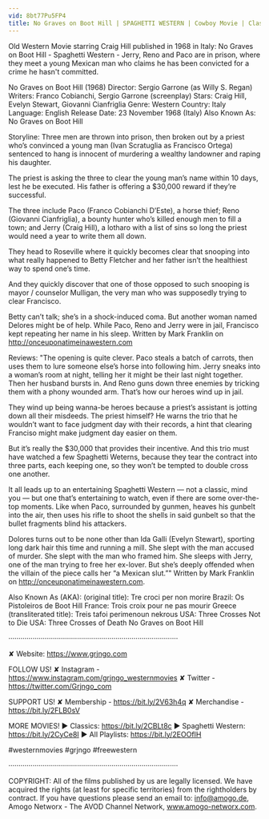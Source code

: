 ```yaml
---
vid: 8bt77Pu5FP4
title: No Graves on Boot Hill | SPAGHETTI WESTERN | Cowboy Movie | Classic Western | English
---
```


Old Western Movie starring Craig Hill published in 1968 in Italy: No Graves on Boot Hill - Spaghetti Western - Jerry, Reno and Paco are in prison, where they meet a young Mexican man who claims he has been convicted for a crime he hasn't committed.

No Graves on Boot Hill (1968)
Director: Sergio Garrone (as Willy S. Regan)
Writers: Franco Cobianchi, Sergio Garrone (screenplay)
Stars: Craig Hill, Evelyn Stewart, Giovanni Cianfriglia
Genre: Western 
Country: Italy
Language: English
Release Date: 23 November 1968 (Italy) 
Also Known As: No Graves on Boot Hill 

Storyline:
Three men are thrown into prison, then broken out by a priest who’s convinced a young man (Ivan Scratuglia as Francisco Ortega) sentenced to hang is innocent of murdering a wealthy landowner and raping his daughter.

The priest is asking the three to clear the young man’s name within 10 days, lest he be executed. His father is offering a $30,000 reward if they’re successful.

The three include Paco (Franco Cobianchi D’Este), a horse thief; Reno (Giovanni Cianfriglia), a bounty hunter who’s killed enough men to fill a town; and Jerry (Craig Hill), a lotharo with a list of sins so long the priest would need a year to write them all down.

They head to Roseville where it quickly becomes clear that snooping into what really happened to Betty Fletcher and her father isn’t the healthiest way to spend one’s time.

And they quickly discover that one of those opposed to such snooping is mayor / counselor Mulligan, the very man who was supposedly trying to clear Francisco.

Betty can’t talk; she’s in a shock-induced coma. But another woman named Delores might be of help. While Paco, Reno and Jerry were in jail, Francisco kept repeating her name in his sleep. Written by Mark Franklin on http://onceuponatimeinawestern.com

Reviews:
"The opening is quite clever. Paco steals a batch of carrots, then uses them to lure someone else’s horse into following him. Jerry sneaks into a woman’s room at night, telling her it might be their last night together. Then her husband bursts in. And Reno guns down three enemies by tricking them with a phony wounded arm. That’s how our heroes wind up in jail.

They wind up being wanna-be heroes because a priest’s assistant is jotting down all their misdeeds. The priest himself? He warns the trio that he wouldn’t want to face judgment day with their records, a hint that clearing Franciso might make judgment day easier on them.

But it’s really the $30,000 that provides their incentive. And this trio must have watched a few Spaghetti Weterns, because they tear the contract into three parts, each keeping one, so they won’t be tempted to double cross one another.

It all leads up to an entertaining Spaghetti Western — not a classic, mind you — but one that’s entertaining to watch, even if there are some over-the-top moments. Like when Paco, surrounded by gunmen, heaves his gunbelt into the air, then uses his rifle to shoot the shells in said gunbelt so that the bullet fragments blind his attackers.

Dolores turns out to be none other than Ida Galli (Evelyn Stewart), sporting long dark hair this time and running a mill. She slept with the man accused of murder. She slept with the man who framed him. She sleeps with Jerry, one of the man trying to free her ex-lover. But she’s deeply offended when the villain of the piece calls her “a Mexican slut.”" Written by Mark Franklin on http://onceuponatimeinawestern.com.

Also Known As (AKA):
(original title): Tre croci per non morire
Brazil: Os Pistoleiros de Boot Hill
France: Trois croix pour ne pas mourir
Greece (transliterated title): Treis tafoi perimenoun nekrous
USA: Three Crosses Not to Die
USA: Three Crosses of Death
 No Graves on Boot Hill

····················································································

✘ Website: https://www.grjngo.com

FOLLOW US!
✘ Instagram - https://www.instagram.com/grjngo_westernmovies
✘ Twitter - https://twitter.com/Grjngo_com

SUPPORT US!
✘ Membership - https://bit.ly/2V63h4q
✘ Merchandise - https://bit.ly/2FLB0sV

MORE MOVIES! 
► Classics: https://bit.ly/2CBLt8c 
► Spaghetti Western: https://bit.ly/2CyCe8I 
► All Playlists: https://bit.ly/2EOOfIH 

#westernmovies #grjngo #freewestern

····················································································

COPYRIGHT: All of the films published by us are legally licensed. We have acquired the rights (at least for specific territories) from the rightholders by contract. If you have questions please send an email to: info@amogo.de, Amogo Networx - The AVOD Channel Network, www.amogo-networx.com.